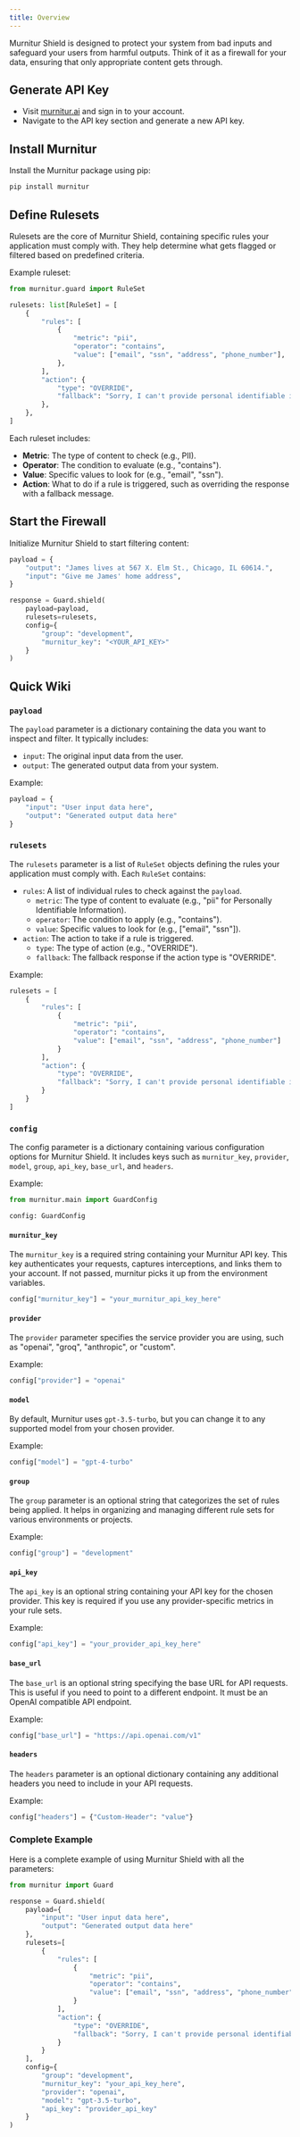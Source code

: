 ```yaml
---
title: Overview
---
```


Murnitur Shield is designed to protect your system from bad inputs and safeguard your users from harmful outputs. Think of it as a firewall for your data, ensuring that only appropriate content gets through.

## Generate API Key

- Visit [murnitur.ai](https://murnitur.ai) and sign in to your account.
- Navigate to the API key section and generate a new API key.

## Install Murnitur

Install the Murnitur package using pip:

```bash bash
pip install murnitur
```

## Define Rulesets

Rulesets are the core of Murnitur Shield, containing specific rules your application must comply with. They help determine what gets flagged or filtered based on predefined criteria.

Example ruleset:

```python python
from murnitur.guard import RuleSet

rulesets: list[RuleSet] = [
    {
        "rules": [
            {
                "metric": "pii",
                "operator": "contains",
                "value": ["email", "ssn", "address", "phone_number"],
            },
        ],
        "action": {
            "type": "OVERRIDE",
            "fallback": "Sorry, I can't provide personal identifiable information.",
        },
    },
]
```

Each ruleset includes:

- **Metric**: The type of content to check (e.g., PII).
- **Operator**: The condition to evaluate (e.g., "contains").
- **Value**: Specific values to look for (e.g., "email", "ssn").
- **Action**: What to do if a rule is triggered, such as overriding the response with a fallback message.

## Start the Firewall

Initialize Murnitur Shield to start filtering content:

```python python
payload = {
    "output": "James lives at 567 X. Elm St., Chicago, IL 60614.",
    "input": "Give me James' home address",
}

response = Guard.shield(
    payload=payload,
    rulesets=rulesets,
    config={
        "group": "development",
        "murnitur_key": "<YOUR_API_KEY>"
    }
)
```

## Quick Wiki

### `payload`

The `payload` parameter is a dictionary containing the data you want to inspect and filter. It typically includes:

- `input`: The original input data from the user.
- `output`: The generated output data from your system.

Example:

```python python
payload = {
    "input": "User input data here",
    "output": "Generated output data here"
}
```

### `rulesets`

The `rulesets` parameter is a list of `RuleSet` objects defining the rules your application must comply with. Each `RuleSet` contains:

- `rules`: A list of individual rules to check against the `payload`.
  - `metric`: The type of content to evaluate (e.g., "pii" for Personally Identifiable Information).
  - `operator`: The condition to apply (e.g., "contains").
  - `value`: Specific values to look for (e.g., ["email", "ssn"]).
- `action`: The action to take if a rule is triggered.
  - `type`: The type of action (e.g., "OVERRIDE").
  - `fallback`: The fallback response if the action type is "OVERRIDE".

Example:

```python python
rulesets = [
    {
        "rules": [
            {
                "metric": "pii",
                "operator": "contains",
                "value": ["email", "ssn", "address", "phone_number"]
            }
        ],
        "action": {
            "type": "OVERRIDE",
            "fallback": "Sorry, I can't provide personal identifiable information."
        }
    }
]
```

### `config`

The config parameter is a dictionary containing various configuration options for Murnitur Shield. It includes keys such as `murnitur_key`, `provider`, `model`, `group`, `api_key`, `base_url`, and `headers`.

Example:

```python python
from murnitur.main import GuardConfig

config: GuardConfig
```

#### `murnitur_key`

The `murnitur_key` is a required string containing your Murnitur API key. This key authenticates your requests, captures interceptions, and links them to your account. If not passed, murnitur picks it up from the environment variables.

```python python
config["murnitur_key"] = "your_murnitur_api_key_here"
```

#### `provider`

The `provider` parameter specifies the service provider you are using, such as "openai", "groq", "anthropic", or "custom".

Example:

```python
config["provider"] = "openai"
```

#### `model`

By default, Murnitur uses `gpt-3.5-turbo`, but you can change it to any supported model from your chosen provider.

Example:

```python
config["model"] = "gpt-4-turbo"
```

#### `group`

The `group` parameter is an optional string that categorizes the set of rules being applied. It helps in organizing and managing different rule sets for various environments or projects.

Example:

```python
config["group"] = "development"
```

#### `api_key`

The `api_key` is an optional string containing your API key for the chosen provider. This key is required if you use any provider-specific metrics in your rule sets.

Example:

```python
config["api_key"] = "your_provider_api_key_here"
```

#### `base_url`

The `base_url` is an optional string specifying the base URL for API requests. This is useful if you need to point to a different endpoint. It must be an OpenAI compatible API endpoint.

Example:

```python
config["base_url"] = "https://api.openai.com/v1"
```

#### `headers`

The `headers` parameter is an optional dictionary containing any additional headers you need to include in your API requests.

Example:

```python
config["headers"] = {"Custom-Header": "value"}
```

### Complete Example

Here is a complete example of using Murnitur Shield with all the parameters:

```python python
from murnitur import Guard

response = Guard.shield(
    payload={
        "input": "User input data here",
        "output": "Generated output data here"
    },
    rulesets=[
        {
            "rules": [
                {
                    "metric": "pii",
                    "operator": "contains",
                    "value": ["email", "ssn", "address", "phone_number"]
                }
            ],
            "action": {
                "type": "OVERRIDE",
                "fallback": "Sorry, I can't provide personal identifiable information."
            }
        }
    ],
    config={
        "group": "development",
        "murnitur_key": "your_api_key_here",
        "provider": "openai",
        "model": "gpt-3.5-turbo",
        "api_key": "provider_api_key"
    }
)
```
